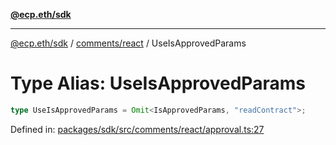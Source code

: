 [**@ecp.eth/sdk**](../../../index.mdx)

***

[@ecp.eth/sdk](/sdk-reference/index.mdx) / [comments/react](/sdk-reference/comments/react/index.mdx) / UseIsApprovedParams

# Type Alias: UseIsApprovedParams

```ts
type UseIsApprovedParams = Omit<IsApprovedParams, "readContract">;
```

Defined in: [packages/sdk/src/comments/react/approval.ts:27](https://github.com/ecp-eth/comments-monorepo/blob/main/packages/sdk/src/comments/react/approval.ts#L27)
